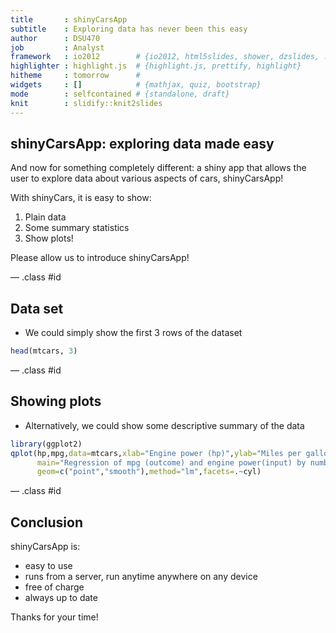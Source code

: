 ```yaml
---
title       : shinyCarsApp
subtitle    : Exploring data has never been this easy
author      : DSU470
job         : Analyst
framework   : io2012        # {io2012, html5slides, shower, dzslides, ...}
highlighter : highlight.js  # {highlight.js, prettify, highlight}
hitheme     : tomorrow      # 
widgets     : []            # {mathjax, quiz, bootstrap}
mode        : selfcontained # {standalone, draft}
knit        : slidify::knit2slides
---
```


## shinyCarsApp: exploring data made easy

And now for something completely different: a shiny app that allows the user to explore data about various aspects of cars, shinyCarsApp!

With shinyCars, it is easy to show:

1. Plain data
2. Some summary statistics
3. Show plots!

Please allow us to introduce shinyCarsApp!

--- .class #id 

## Data set
- We could simply show the first 3 rows of the dataset
```r
head(mtcars, 3)
```

--- .class #id

## Showing plots

- Alternatively, we could show some descriptive summary of the data

```r
library(ggplot2)
qplot(hp,mpg,data=mtcars,xlab="Engine power (hp)",ylab="Miles per gallon",
      main="Regression of mpg (outcome) and engine power(input) by number of cylinders", 
      geom=c("point","smooth"),method="lm",facets=.~cyl)
```

--- .class #id

## Conclusion

shinyCarsApp is:

- easy to use
- runs from a server, run anytime anywhere on any device
- free of charge
- always up to date

Thanks for your time!
